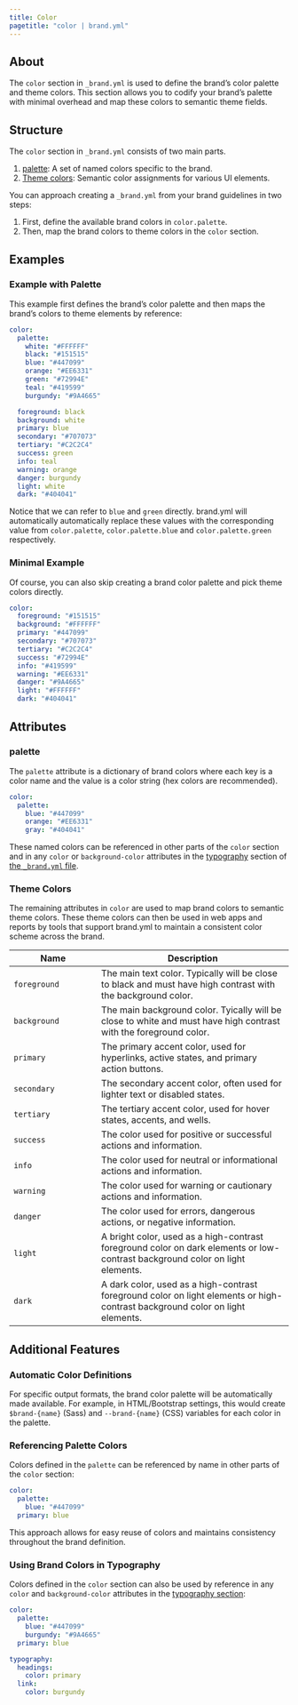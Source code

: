 ```yaml
---
title: Color
pagetitle: "color | brand.yml"
---
```


## About

The `color` section in `_brand.yml` is used to define the brand's color palette and theme colors.
This section allows you to codify your brand's palette with minimal overhead and map these colors to semantic theme fields.

## Structure

The `color` section in `_brand.yml` consists of two main parts.

1.  [palette](#palette): A set of named colors specific to the brand.
2.  [Theme colors](#theme-colors): Semantic color assignments for various UI elements.

You can approach creating a `_brand.yml` from your brand guidelines in two steps:

1. First, define the available brand colors in `color.palette`.
2. Then, map the brand colors to theme colors in the `color` section.

## Examples

### Example with Palette

This example first defines the brand's color palette and then maps the brand's colors to theme elements by reference:

```.yaml
color:
  palette:
    white: "#FFFFFF"
    black: "#151515"
    blue: "#447099"
    orange: "#EE6331"
    green: "#72994E"
    teal: "#419599"
    burgundy: "#9A4665"

  foreground: black
  background: white
  primary: blue
  secondary: "#707073"
  tertiary: "#C2C2C4"
  success: green
  info: teal
  warning: orange
  danger: burgundy
  light: white
  dark: "#404041"
```

Notice that we can refer to `blue` and `green` directly.
brand.yml will automatically automatically replace these values with the corresponding value from `color.palette`, `color.palette.blue` and `color.palette.green` respectively.

### Minimal Example

Of course, you can also skip creating a brand color palette and pick theme colors directly.

```.yaml
color:
  foreground: "#151515"
  background: "#FFFFFF"
  primary: "#447099"
  secondary: "#707073"
  tertiary: "#C2C2C4"
  success: "#72994E"
  info: "#419599"
  warning: "#EE6331"
  danger: "#9A4665"
  light: "#FFFFFF"
  dark: "#404041"
```

## Attributes

### palette {#palette}

The `palette` attribute is a dictionary of brand colors where each key is a color name and the value is a color string (hex colors are recommended).

```.yaml
color:
  palette:
    blue: "#447099"
    orange: "#EE6331"
    gray: "#404041"
```

These named colors can be referenced in other parts of the `color` section and in any `color` or `background-color` attributes in the [typography](typography.qmd) section of [the `_brand.yml` file](index.qmd).

### Theme Colors {#theme-colors}

The remaining attributes in `color` are used to map brand colors to semantic theme colors.
These theme colors can then be used in web apps and reports by tools that support brand.yml to maintain a consistent color scheme across the brand.

| Name | Description |
|-----------------------|-------------------------------------------------|
| `foreground` | The main text color. Typically will be close to black and must have high contrast with the background color. |
| `background` | The main background color. Tyically will be close to white and must have high contrast with the foreground color. |
| `primary` | The primary accent color, used for hyperlinks, active states, and primary action buttons. |
| `secondary` | The secondary accent color, often used for lighter text or disabled states. |
| `tertiary` | The tertiary accent color, used for hover states, accents, and wells. |
| `success` | The color used for positive or successful actions and information. |
| `info` | The color used for neutral or informational actions and information. |
| `warning` | The color used for warning or cautionary actions and information. |
| `danger` | The color used for errors, dangerous actions, or negative information. |
| `light` | A bright color, used as a high-contrast foreground color on dark elements or low-contrast background color on light elements. |
| `dark` | A dark color, used as a high-contrast foreground color on light elements or high-contrast background color on light elements. |

## Additional Features

### Automatic Color Definitions

For specific output formats, the brand color palette will be automatically made available.
For example, in HTML/Bootstrap settings, this would create `$brand-{name}` (Sass) and `--brand-{name}` (CSS) variables for each color in the palette.

### Referencing Palette Colors

Colors defined in the `palette` can be referenced by name in other parts of the `color` section:

```.yaml
color:
  palette:
    blue: "#447099"
  primary: blue
```

This approach allows for easy reuse of colors and maintains consistency throughout the brand definition.

### Using Brand Colors in Typography

Colors defined in the `color` section can also be used by reference in any `color` and `background-color` attributes in the [typography section](typography.qmd):

```.yaml
color:
  palette:
    blue: "#447099"
    burgundy: "#9A4665"
  primary: blue

typography:
  headings:
    color: primary
  link:
    color: burgundy
```

